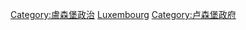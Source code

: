 {{Commonscat|International relations of Luxembourg}}

[[Category:盧森堡政治‎|Category:盧森堡政治‎]]
[[Category:欧洲各国外交|Luxembourg]]
[[Category:卢森堡政府|Category:卢森堡政府]]